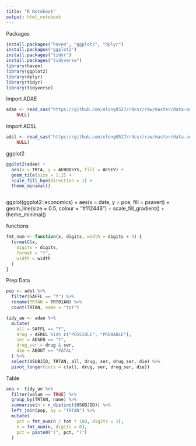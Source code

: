 ```yaml
---
title: "R Notebook"
output: html_notebook
---
```


Packages
```r
install.packages("haven", "ggplot2", "dplyr")
install.packages("ggplot2")
install.packages("tidyr")
install.packages("tidyverse")
library(haven)
library(ggplot2)
library(dplyr)
library(tidyr)
library(tidyverse)
```

Import ADAE
```r

adae <- read_sas("https://github.com/elong0527/r4csr/raw/master/data-adam/adae.sas7bdat", 
    NULL)
```

Import ADSL
```r
adsl <- read_sas("https://github.com/elong0527/r4csr/raw/master/data-adam/adsl.sas7bdat", 
    NULL)
```

ggplot2
```r
ggplot2(adae) +
  aes(x = TRTA, y = AEBODSYS, fill = AESEV) +
  geom_tile(size = 1.2) +
  scale_fill_hue(direction = 1) +
  theme_minimal()



```

ggplot(ggplot2::economics) +
  aes(x = date, y = pce, fill = psavert) +
  geom_line(size = 0.5, colour = "#112446") +
  scale_fill_gradient() +
  theme_minimal()

functions
```r
fmt_num <- function(x, digits, width = digits + 4) {
  formatC(x,
    digits = digits,
    format = "f",
    width = width
  )
}
```


Prep Data
```r
pop <- adsl %>%
  filter(SAFFL == "Y") %>%
  rename(TRTAN = TRT01AN) %>%
  count(TRTAN, name = "tot")

tidy_ae <- adae %>%
  mutate(
    all = SAFFL == "Y",
    drug = AEREL %in% c("POSSIBLE", "PROBABLE"),
    ser = AESER == "Y",
    drug_ser = drug & ser,
    die = AEOUT == "FATAL"
  ) %>%
  select(USUBJID, TRTAN, all, drug, ser, drug_ser, die) %>%
  pivot_longer(cols = c(all, drug, ser, drug_ser, die))

```


Table

```r
ana <- tidy_ae %>%
  filter(value == TRUE) %>%
  group_by(TRTAN, name) %>%
  summarise(n = n_distinct(USUBJID)) %>%
  left_join(pop, by = "TRTAN") %>%
  mutate(
    pct = fmt_num(n / tot * 100, digits = 1),
    n = fmt_num(n, digits = 0),
    pct = paste0("(", pct, ")")
  )

```
